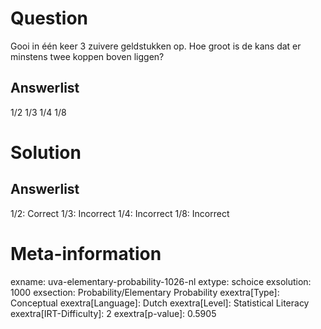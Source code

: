 Question
========

Gooi in één keer 3 zuivere geldstukken op. Hoe groot is de kans dat er
minstens twee koppen boven liggen?

Answerlist
----------

1/2
1/3
1/4
1/8

Solution
========

Answerlist
----------

1/2: Correct
1/3: Incorrect
1/4: Incorrect
1/8: Incorrect

Meta-information
================
exname: uva-elementary-probability-1026-nl
extype: schoice
exsolution: 1000
exsection: Probability/Elementary Probability
exextra[Type]: Conceptual
exextra[Language]: Dutch
exextra[Level]: Statistical Literacy
exextra[IRT-Difficulty]: 2
exextra[p-value]: 0.5905
